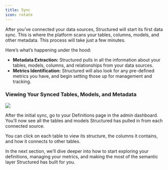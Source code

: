 ```yaml
---
title: Sync
icon: rotate
---
```


After you’ve connected your data sources, Structured will start its first data sync. This is where the platform scans your tables, columns, models, and other metadata. This process will take just a few minutes.

Here’s what’s happening under the hood:

- **Metadata Extraction:** Structured pulls in all the information about your tables, models, columns, and relationships from your data sources.
- **Metrics Identification:** Structured will also look for any pre-defined metrics you have, and begin setting those up for management and tracking.

### Viewing Your Synced Tables, Models, and Metadata

<Frame>
  <img src="/images/definitions.png" />
</Frame>

After the initial sync, go to your Definitions page in the admin dashboard. You’ll now see all the tables and models Structured has pulled in from each connected source.

You can click on each table to view its structure, the columns it contains, and how it connects to other tables.

In the next section, we’ll dive deeper into how to start exploring your definitions, managing your metrics, and making the most of the semantic layer Structured has built for you.

